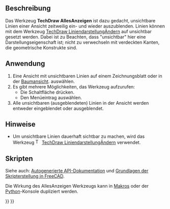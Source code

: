 <languages/>

{{Docnav/de
|[[TechDraw_DecorateLine/de|LiniendarstellungÄndern]]
|[[TechDraw_WeldSymbol/de|Schweißsymbol]]
|[[TechDraw_Workbench/de|TechDraw]]
|IconL=TechDraw_DecorateLine.svg
|IconR=TechDraw_WeldSymbol.svg
|IconC=Workbench_TechDraw.svg
}}

{{GuiCommand/de
|Name=TechDraw ShowAll
|Name/de= TechDraw AllesAnzeigen
|MenuLocation=TechDraw → Linien hinzufügen → Ausgeblendete Kanten ein-/ausblenden
|Workbenches=[[TechDraw_Workbench/de|TechDraw]]
|Version=0.19
|SeeAlso=[[TechDraw_DecorateLine/de|LiniendarstellungÄndern]]
}}

<span id="Description"></span>
==Beschreibung==

Das Werkzeug '''TechDraw AllesAnzeigen''' ist dazu gedacht, unsichtbare Linien einer Ansicht zeitweilig ein- und wieder auszublenden. Linien können mit dem Werkzeug [[TechDraw_DecorateLine/de|TechDraw LiniendarstellungÄndern]] auf unsichtbar gesetzt werden. Dabei ist zu Beachten, dass "unsichtbar" hier eine Darstellungseigenschaft ist; nicht zu verwechseln mit verdeckten Kanten, die geometrische Konstrukte sind.

<span id="Usage"></span>
==Anwendung==

# Eine Ansicht mit unsichtbaren Linien auf einem Zeichnungsblatt oder in der [[Tree_view/de|Baumansicht]]. auswählen.
# Es gibt mehrere Möglichkeiten, das Werkzeug aufzurufen:
#* Die Schaltfläche {{Button|[[Image:TechDraw_ShowAll.svg|16px]] [[TechDraw_ShowAll/de|Ausgeblendete Kanten ein-/ausblenden]]}} drücken.
#* Den Menüeintrag {{MenuCommand|TechDraw → Linien hinzufügen → [[Image:TechDraw_ShowAll.svg|16px]] Ausgeblendete Kanten ein-/ausblenden}} auswählen.
# Alle unsichtbaren (ausgeblendeten) Linien in der Ansicht werden entweder eingeblendet oder ausgeblendet.

<span id="Notes"></span>
==Hinweise==

* Um unsichtbare Linien dauerhaft sichtbar zu machen, wird das Werkzeug [[Image:TechDraw_DecorateLine.svg|16px]] [[TechDraw_DecorateLine/de|TechDraw LiniendarstellungÄndern]] verwendet.

<span id="Scripting"></span>
==Skripten==

Siehe auch: [https://freecad.github.io/SourceDoc/ Autogenerierte API-Dokumentation] und [[FreeCAD_Scripting_Basics/de|Grundlagen der Skripterstellung in FreeCAD]].

Die Wirkung des AllesAnzeigen Werkzeugs kann in [[Macros/de|Makros]] oder der [[Python/de|Python]]-Konsole dupliziert werden.
{{Code|code=
v = App.ActiveDocument.View
vvo = v.ViewObject
vvo.ShowAllEdges = True
App.ActiveDocument.recompute()
}}


{{Docnav/de
|[[TechDraw_DecorateLine/de|LiniendarstellungÄndern]]
|[[TechDraw_WeldSymbol/de|Schweißsymbol]]
|[[TechDraw_Workbench/de|TechDraw]]
|IconL=TechDraw_DecorateLine.svg
|IconR=TechDraw_WeldSymbol.svg
|IconC=Workbench_TechDraw.svg
}}

{{TechDraw Tools navi{{#translation:}}}}
{{Userdocnavi{{#translation:}}}}
{{clear}}